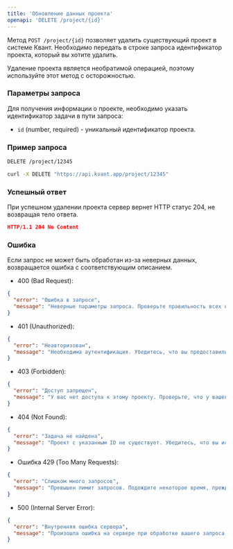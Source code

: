 ```yaml
---
title: 'Обновление данных проекта'
openapi: 'DELETE /project/{id}'
---
```


Метод `POST /project/{id}` позволяет удалить существующий проект в системе Квант. Необходимо передать в строке запроса идентификатор проекта, который вы хотите удалить.

Удаление проекта является необратимой операцией, поэтому используйте этот метод с осторожностью.

### Параметры запроса

Для получения информации о проекте, необходимо указать идентификатор задачи в пути запроса:

- `id` (number, required) - уникальный идентификатор проекта.

### Пример запроса

<CodeGroup>

```md Request
DELETE /project/12345
```

```bash cURL
curl -X DELETE "https://api.kvant.app/project/12345"
```

</CodeGroup>

### Успешный ответ
При успешном удалении проекта сервер вернет HTTP статус 204, не возвращая тело ответа.

```json
HTTP/1.1 204 No Content
```

### Ошибка
Если запрос не может быть обработан из-за неверных данных, возвращается ошибка с соответствующим описанием.

- 400 (Bad Request):
```json
{
  "error": "Ошибка в запросе",
  "message": "Неверные параметры запроса. Проверьте правильность всех введенных данных."
}
```

- 401 (Unauthorized):
```json
{
  "error": "Неавторизован",
  "message": "Необходима аутентификация. Убедитесь, что вы предоставили правильный API-ключ в заголовке запроса."
}
```
- 403 (Forbidden):
```json
{
  "error": "Доступ запрещен",
  "message": "У вас нет доступа к этому проекту. Проверьте, что у вашего аккаунта есть соответствующие права доступа."
}
```
- 404 (Not Found):
```json
{
  "error": "Задача не найдена",
  "message": "Проект с указанным ID не существует. Убедитесь, что вы используете правильный идентификатор проекта."
}
```
- Ошибка 429 (Too Many Requests):
```json
{
  "error": "Слишком много запросов",
  "message": "Превышен лимит запросов. Подождите некоторое время, прежде чем отправлять новый запрос."
}
```
- 500 (Internal Server Error):
```json
{
  "error": "Внутренняя ошибка сервера",
  "message": "Произошла ошибка на сервере при обработке вашего запроса. Пожалуйста, попробуйте еще раз позже или обратитесь в службу поддержки."
}
```